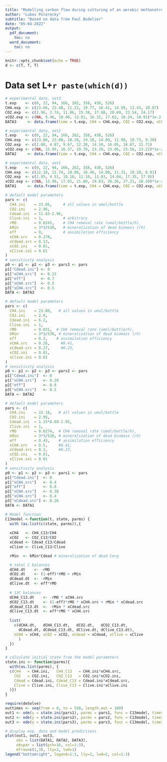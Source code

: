 ```yaml
---
title: "Modelling carbon flow during culturing of an aerobic methanotroph"
author: "Lubos Polerecky"
subtitle: "Based on data from Paul Bodelier"
date: "05-04-2022"
output:
  pdf_document:
    toc: no
  word_document:
    toc: no
---
```


```r
knitr::opts_chunk$set(echo = TRUE)
d <- c(T, T, T)
```

# Data set L+`r paste(which(d))`

```r
# experimental data, set3
t.exp    <- c(0, 22, 94, 166, 262, 358, 430, 526)
CH4.exp  <- c(23.66, 23.48, 21.22, 19.77, 16.41, 14.58, 13.43, 10.87)
CO2.exp  <- c(2.96, 3.74, 11.86, 15.38, 17.68, 20.69, 23.54, 24.17)
xCO2.exp <- c(NA, 9.46, 10.40, 13.81, 16.32, 17.62, 18.24, 18.91)*1e-2
DATA3     <- data.frame(time = t.exp, CH4 = CH4.exp, CO2 = CO2.exp, xCO2 = xCO2.exp)
```

```r
# experimental data, set2
t.exp    <- c(0, 22, 94, 166, 262, 358, 430, 526)
CH4.exp  <- c(23.80, 23.00, 20.28, 19.10, 14.89, 11.98, 10.73, 9.38)
CO2.exp  <- c(2.00, 4.87, 9.67, 12.20, 14.10, 16.05, 18.87, 21.71)
xCO2.exp <- c(NA, 15.95, 16.37, 19.70, 23.30, 23.86, 23.56, 23.22)*1e-2
DATA2     <- data.frame(time = t.exp, CH4 = CH4.exp, CO2 = CO2.exp, xCO2 = xCO2.exp)
```

```r
# experimental data, set1
t.exp    <- c(0, 22, 94, 166, 262, 358, 430, 526)
CH4.exp  <- c(22.18, 21.74, 20.08, 18.46, 14.08, 11.31, 10.20, 8.91)
CO2.exp  <- c(2.95, 4.51, 10.10, 12.10, 13.03, 14.04, 17.35, 17.95)
xCO2.exp <- c(NA, 12.90, 17.65, 21.60, 24.83, 26.26, 27.21, 28.10)*1e-2
DATA1     <- data.frame(time = t.exp, CH4 = CH4.exp, CO2 = CO2.exp, xCO2 = xCO2.exp)
```

```r
# default model parameters
pars <- c(
  CH4.ini    = 23.65,     # all values in umol/bottle
  CO2.ini    = 2.96,
  Cdead.ini  = 11.63-2.96,
  Clive.ini  = 1,         # arbitrary
  rMO        = 0.0245,    # CH4 removal rate (umol/bottle/h),
  kMin       = 3*3/530,   # mineralization of dead biomass (/h)
  eff        = 0,         # assimilation efficiency
  xCH4.src   = 0.278,
  xCdead.src = 0.13,
  xCO2.ini   = 0.01,
  xClive.ini = 0.01
)
# sensitivity analysis
p0 <- p1 <- p2 <- p3 <- pars3 <- pars
p1["Cdead.ini"] <- 0
p1["xCH4.src"]  <- 0.23
p2["eff"]       <- 0.7
p2["xCH4.src"]  <- 0.5
p3["xCH4.src"]  <- 0.5
DATA <- DATA3
```

```r
# default model parameters
pars <- c(
  CH4.ini    = 23.80,   # all values in umol/bottle
  CO2.ini    = 2.0,
  Cdead.ini  = 6.2,
  Clive.ini  = 1,
  rMO        = 0.031,  # CH4 removal rate (umol/bottle/h),
  kMin       = 3*3/530, # mineralization of dead biomass (/h)
  eff        = 0.2,    # assimilation efficiency
  xCH4.src   = 0.26,     #0.41,
  xCdead.src = 0.27,     #0.23,
  xCO2.ini   = 0.01,
  xClive.ini = 0.01
)
# sensitivity analysis
p0 <- p1 <- p2 <- p3 <- pars2 <- pars
p1["Cdead.ini"]  <- 0
p1["xCH4.src"]   <- 0.28
p2["eff"]        <- 0.0
p3["xCH4.src"]   <- 0.5
DATA <- DATA2
```

```r
# default model parameters
pars <- c(
  CH4.ini    = 22.18,   # all values in umol/bottle
  CO2.ini    = 2.95,
  Cdead.ini  = 1.15*8.69-2.95,
  Clive.ini  = 1,
  rMO        = 0.0274,  # CH4 removal rate (umol/bottle/h),
  kMin       = 3*3/530, # mineralization of dead biomass (/h)
  eff        = 0.45,    # assimilation efficiency
  xCH4.src   = 0.5,     #0.41,
  xCdead.src = 0.2,     #0.23,
  xCO2.ini   = 0.01,
  xClive.ini = 0.01
)
# sensitivity analysis
p0 <- p1 <- p2 <- p3 <- pars1 <- pars
p1["Cdead.ini"]  <- 0
p1["xCH4.src"]   <- 0.4
p2["eff"]        <- 0.0
p2["xCH4.src"]   <- 0.38
p3["xCH4.src"]   <- 0.4
p3["xCdead.src"] <- 0.26
DATA <- DATA1
```

```r
# Model function
C13model <-function(t, state, parms) { 
  with (as.list(c(state, parms)),{
 
  xCH4   <- CH4_C13/CH4
  xCO2   <- CO2_C13/CO2
  xCdead <- Cdead_C13/Cdead
  xClive <- Clive_C13/Clive

  rMin  <- kMin*Cdead # mineralization of dead Corg

  # total C balances
  dCH4.dt    <- -rMO
  dCO2.dt    <- (1-eff)*rMO + rMin
  dCdead.dt  <- -rMin
  dClive.dt  <- eff*rMO
  
  # 13C balances
  dCH4_C13.dt    <- -rMO * xCH4.src
  dCO2_C13.dt    <- (1-eff)*rMO * xCH4.src + rMin * xCdead.src
  dCdead_C13.dt  <- -rMin * xCdead.src
  dClive_C13.dt  <- eff*rMO * xCH4.src
  
  list(
    c(dCH4.dt,   dCH4_C13.dt,   dCO2.dt,   dCO2_C13.dt, 
      dCdead.dt, dCdead_C13.dt, dClive.dt, dClive_C13.dt),
    xCH4 = xCH4, xCO2 = xCO2, xCdead = xCdead, xClive = xClive
      )
  })
}

# calculate initial state from the model parameters
state.ini <- function(parms){
  with(as.list(parms), {
  c(CH4   = CH4.ini,   CH4_C13   = CH4.ini*xCH4.src,
    CO2   = CO2.ini,   CO2_C13   = CO2.ini*xCO2.ini,
    Cdead = Cdead.ini, Cdead_C13 = Cdead.ini*xCdead.src,
    Clive = Clive.ini, Clive_C13 = Clive.ini*xClive.ini
  )})
}
```

```r
require(deSolve)
outtimes <- seq(from = 0, to = 530, length.out = 100)
out1 <- ode(y = state.ini(pars1), parms = pars1, func = C13model, times = outtimes)
out2 <- ode(y = state.ini(pars2), parms = pars2, func = C13model, times = outtimes)
out3 <- ode(y = state.ini(pars3), parms = pars3, func = C13model, times = outtimes)
```

```r
# display exp. data and model predictions
plot(out1, out2, out3, 
     obs = list(DATA1, DATA2, DATA3), 
     obspar = list(pch=16, col=1:3),
     mfrow=c(1,3), lty=1, lwd=1)
legend("bottomright", legend=1:3, lty=1, lwd=2, col=1:3)
```
